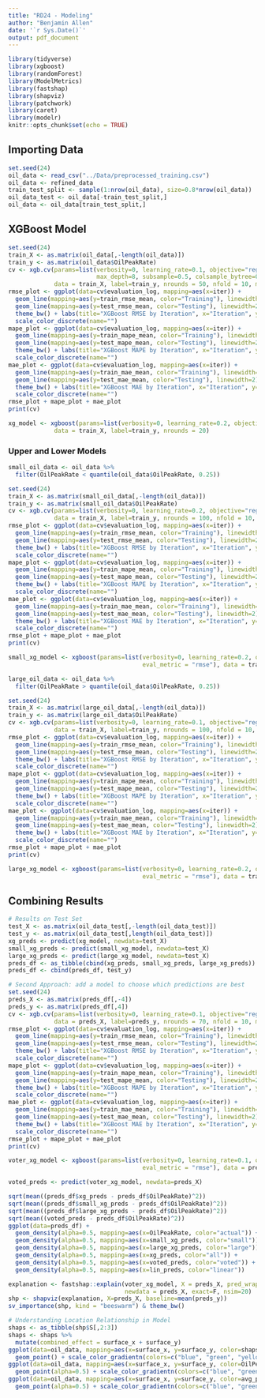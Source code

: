 ```yaml
---
title: "RD24 - Modeling"
author: "Benjamin Allen"
date: '`r Sys.Date()`'
output: pdf_document
---
```


```r
library(tidyverse)
library(xgboost)
library(randomForest)
library(ModelMetrics)
library(fastshap)
library(shapviz)
library(patchwork)
library(caret)
library(modelr)
knitr::opts_chunk$set(echo = TRUE)
```

## Importing Data

```r
set.seed(24)
oil_data <- read_csv("../Data/preprocessed_training.csv")
oil_data <- refined_data
train_test_split <- sample(1:nrow(oil_data), size=0.8*nrow(oil_data))
oil_data_test <- oil_data[-train_test_split,]
oil_data <- oil_data[train_test_split,]
```

## XGBoost Model

```r
set.seed(24)
train_X <- as.matrix(oil_data[,-length(oil_data)])
train_y <- as.matrix(oil_data$OilPeakRate)
cv <- xgb.cv(params=list(verbosity=0, learning_rate=0.1, objective="reg:squarederror", eval_metric = "rmse",
                         max_depth=8, subsample=0.5, colsample_bytree=0.75, lambda=1, alpha=10),
             data = train_X, label=train_y, nrounds = 50, nfold = 10, metrics = list("rmse", "mape", "mae"))
rmse_plot <- ggplot(data=cv$evaluation_log, mapping=aes(x=iter)) +
  geom_line(mapping=aes(y=train_rmse_mean, color="Training"), linewidth=2) +
  geom_line(mapping=aes(y=test_rmse_mean, color="Testing"), linewidth=2) +
  theme_bw() + labs(title="XGBoost RMSE by Iteration", x="Iteration", y="RMSE") +
  scale_color_discrete(name="")
mape_plot <- ggplot(data=cv$evaluation_log, mapping=aes(x=iter)) +
  geom_line(mapping=aes(y=train_mape_mean, color="Training"), linewidth=2) +
  geom_line(mapping=aes(y=test_mape_mean, color="Testing"), linewidth=2) +
  theme_bw() + labs(title="XGBoost MAPE by Iteration", x="Iteration", y="MAPE") +
  scale_color_discrete(name="")
mae_plot <- ggplot(data=cv$evaluation_log, mapping=aes(x=iter)) +
  geom_line(mapping=aes(y=train_mae_mean, color="Training"), linewidth=2) +
  geom_line(mapping=aes(y=test_mae_mean, color="Testing"), linewidth=2) +
  theme_bw() + labs(title="XGBoost MAE by Iteration", x="Iteration", y="MAPE") +
  scale_color_discrete(name="")
rmse_plot + mape_plot + mae_plot
print(cv)
```

```r
xg_model <- xgboost(params=list(verbosity=0, learning_rate=0.2, objective="reg:squarederror", eval_metric = "rmse"),
             data = train_X, label=train_y, nrounds = 20)
```

### Upper and Lower Models

```r
small_oil_data <- oil_data %>% 
  filter(OilPeakRate < quantile(oil_data$OilPeakRate, 0.25))

set.seed(24)
train_X <- as.matrix(small_oil_data[,-length(oil_data)])
train_y <- as.matrix(small_oil_data$OilPeakRate)
cv <- xgb.cv(params=list(verbosity=0, learning_rate=0.2, objective="reg:squarederror", eval_metric = "rmse"),
             data = train_X, label=train_y, nrounds = 100, nfold = 10, metrics = list("rmse", "mape", "mae"))
rmse_plot <- ggplot(data=cv$evaluation_log, mapping=aes(x=iter)) +
  geom_line(mapping=aes(y=train_rmse_mean, color="Training"), linewidth=2) +
  geom_line(mapping=aes(y=test_rmse_mean, color="Testing"), linewidth=2) +
  theme_bw() + labs(title="XGBoost RMSE by Iteration", x="Iteration", y="RMSE") +
  scale_color_discrete(name="")
mape_plot <- ggplot(data=cv$evaluation_log, mapping=aes(x=iter)) +
  geom_line(mapping=aes(y=train_mape_mean, color="Training"), linewidth=2) +
  geom_line(mapping=aes(y=test_mape_mean, color="Testing"), linewidth=2) +
  theme_bw() + labs(title="XGBoost MAPE by Iteration", x="Iteration", y="MAPE") +
  scale_color_discrete(name="")
mae_plot <- ggplot(data=cv$evaluation_log, mapping=aes(x=iter)) +
  geom_line(mapping=aes(y=train_mae_mean, color="Training"), linewidth=2) +
  geom_line(mapping=aes(y=test_mae_mean, color="Testing"), linewidth=2) +
  theme_bw() + labs(title="XGBoost MAE by Iteration", x="Iteration", y="MAPE") +
  scale_color_discrete(name="")
rmse_plot + mape_plot + mae_plot
print(cv)
```

```r
small_xg_model <- xgboost(params=list(verbosity=0, learning_rate=0.2, objective="reg:squarederror",
                                      eval_metric = "rmse"), data = train_X, label=train_y, nrounds = 20)
```


```r
large_oil_data <- oil_data %>% 
  filter(OilPeakRate > quantile(oil_data$OilPeakRate, 0.25))

set.seed(24)
train_X <- as.matrix(large_oil_data[,-length(oil_data)])
train_y <- as.matrix(large_oil_data$OilPeakRate)
cv <- xgb.cv(params=list(verbosity=0, learning_rate=0.1, objective="reg:squarederror", eval_metric = "rmse"),
             data = train_X, label=train_y, nrounds = 100, nfold = 10, metrics = list("rmse", "mape", "mae"))
rmse_plot <- ggplot(data=cv$evaluation_log, mapping=aes(x=iter)) +
  geom_line(mapping=aes(y=train_rmse_mean, color="Training"), linewidth=2) +
  geom_line(mapping=aes(y=test_rmse_mean, color="Testing"), linewidth=2) +
  theme_bw() + labs(title="XGBoost RMSE by Iteration", x="Iteration", y="RMSE") +
  scale_color_discrete(name="")
mape_plot <- ggplot(data=cv$evaluation_log, mapping=aes(x=iter)) +
  geom_line(mapping=aes(y=train_mape_mean, color="Training"), linewidth=2) +
  geom_line(mapping=aes(y=test_mape_mean, color="Testing"), linewidth=2) +
  theme_bw() + labs(title="XGBoost MAPE by Iteration", x="Iteration", y="MAPE") +
  scale_color_discrete(name="")
mae_plot <- ggplot(data=cv$evaluation_log, mapping=aes(x=iter)) +
  geom_line(mapping=aes(y=train_mae_mean, color="Training"), linewidth=2) +
  geom_line(mapping=aes(y=test_mae_mean, color="Testing"), linewidth=2) +
  theme_bw() + labs(title="XGBoost MAE by Iteration", x="Iteration", y="MAPE") +
  scale_color_discrete(name="")
rmse_plot + mape_plot + mae_plot
print(cv)
```

```r
large_xg_model <- xgboost(params=list(verbosity=0, learning_rate=0.2, objective="reg:squarederror",
                                      eval_metric = "rmse"), data = train_X, label=train_y, nrounds = 20)
```

## Combining Results

```r
# Results on Test Set
test_X <- as.matrix(oil_data_test[,-length(oil_data_test)])
test_y <- as.matrix(oil_data_test[,length(oil_data_test)])
xg_preds <- predict(xg_model, newdata=test_X)
small_xg_preds <- predict(small_xg_model, newdata=test_X)
large_xg_preds <- predict(large_xg_model, newdata=test_X)
preds_df <- as_tibble(cbind(xg_preds, small_xg_preds, large_xg_preds))
preds_df <- cbind(preds_df, test_y)

# Second Approach: add a model to choose which predictions are best
set.seed(24)
preds_X <- as.matrix(preds_df[,-4])
preds_y <- as.matrix(preds_df[,4])
cv <- xgb.cv(params=list(verbosity=0, learning_rate=0.1, objective="reg:squarederror", eval_metric = "rmse"),
             data = preds_X, label=preds_y, nrounds = 70, nfold = 10, metrics = list("rmse", "mape", "mae"))
rmse_plot <- ggplot(data=cv$evaluation_log, mapping=aes(x=iter)) +
  geom_line(mapping=aes(y=train_rmse_mean, color="Training"), linewidth=2) +
  geom_line(mapping=aes(y=test_rmse_mean, color="Testing"), linewidth=2) +
  theme_bw() + labs(title="XGBoost RMSE by Iteration", x="Iteration", y="RMSE") +
  scale_color_discrete(name="")
mape_plot <- ggplot(data=cv$evaluation_log, mapping=aes(x=iter)) +
  geom_line(mapping=aes(y=train_mape_mean, color="Training"), linewidth=2) +
  geom_line(mapping=aes(y=test_mape_mean, color="Testing"), linewidth=2) +
  theme_bw() + labs(title="XGBoost MAPE by Iteration", x="Iteration", y="MAPE") +
  scale_color_discrete(name="")
mae_plot <- ggplot(data=cv$evaluation_log, mapping=aes(x=iter)) +
  geom_line(mapping=aes(y=train_mae_mean, color="Training"), linewidth=2) +
  geom_line(mapping=aes(y=test_mae_mean, color="Testing"), linewidth=2) +
  theme_bw() + labs(title="XGBoost MAE by Iteration", x="Iteration", y="MAPE") +
  scale_color_discrete(name="")
rmse_plot + mape_plot + mae_plot
print(cv)

voter_xg_model <- xgboost(params=list(verbosity=0, learning_rate=0.1, objective="reg:squarederror",
                                      eval_metric = "rmse"), data = preds_X, label=preds_y, nrounds = 20)
```

```r
voted_preds <- predict(voter_xg_model, newdata=preds_X)

sqrt(mean((preds_df$xg_preds - preds_df$OilPeakRate)^2))
sqrt(mean((preds_df$small_xg_preds - preds_df$OilPeakRate)^2))
sqrt(mean((preds_df$large_xg_preds - preds_df$OilPeakRate)^2))
sqrt(mean((voted_preds - preds_df$OilPeakRate)^2))
ggplot(data=preds_df) +
  geom_density(alpha=0.5, mapping=aes(x=OilPeakRate, color="actual")) +
  geom_density(alpha=0.5, mapping=aes(x=small_xg_preds, color="small")) +
  geom_density(alpha=0.5, mapping=aes(x=large_xg_preds, color="large")) +
  geom_density(alpha=0.5, mapping=aes(x=xg_preds, color="all")) +
  geom_density(alpha=0.5, mapping=aes(x=voted_preds, color="voted")) +
  geom_density(alpha=0.5, mapping=aes(x=lin_preds, color="linear"))
```

```r
explanation <- fastshap::explain(voter_xg_model, X = preds_X, pred_wrapper = predict,
                                 newdata = preds_X, exact=F, nsim=20)
shp <- shapviz(explanation, X=preds_X, baseline=mean(preds_y))
sv_importance(shp, kind = "beeswarm") & theme_bw() 
```


```r
# Understanding Location Relationship in Model
shaps <- as_tibble(shp$S[,2:3])
shaps <- shaps %>% 
  mutate(combined_effect = surface_x + surface_y)
ggplot(data=oil_data, mapping=aes(x=surface_x, y=surface_y, color=shaps$combined_effect)) +
  geom_point() + scale_color_gradientn(colors=c("blue", "green", "yellow", "red")) +
ggplot(data=oil_data, mapping=aes(x=surface_x, y=surface_y, color=OilPeakRate)) +
  geom_point(alpha=0.5) + scale_color_gradientn(colors=c("blue", "green", "yellow", "red"))+
ggplot(data=oil_data, mapping=aes(x=surface_x, y=surface_y, color=avg_peak_rate)) +
  geom_point(alpha=0.5) + scale_color_gradientn(colors=c("blue", "green", "yellow", "red"))
```

